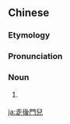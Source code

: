 {{also|走后门儿}}
==Chinese==
{{zh-forms|s=走后门儿|type=31}}

===Etymology===
{{zh-compound|走後門|兒||''diminutive suffix''}}

===Pronunciation===
{{zh-pron
|m=zǒuhòuménr
|cat=n
}}

===Noun===
{{zh-noun}}

# {{lb|zh|Mandarin}} {{erhua form}}

{{zh-cat|Intermediate}}

[[ja:走後門兒]]